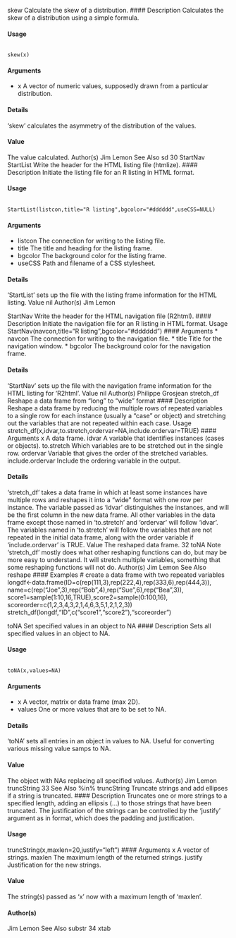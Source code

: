 
skew Calculate the skew of a distribution.
#### Description
Calculates the skew of a distribution using a simple formula.

#### Usage
<pre><code>
skew(x)
</code></pre>

#### Arguments 
* x A vector of numeric values, supposedly drawn from a particular distribution.

#### Details
‘skew’ calculates the asymmetry of the distribution of the values.

#### Value
The value calculated.
Author(s)
Jim Lemon
See Also
sd
30 StartNav
StartList Write the header for the HTML listing file (htmlize).
#### Description
Initiate the listing file for an R listing in HTML format.

#### Usage
<pre><code>
StartList(listcon,title="R listing",bgcolor="#dddddd",useCSS=NULL)
</code></pre>

#### Arguments 
* listcon The connection for writing to the listing file.
* title The title and heading for the listing frame.
* bgcolor The background color for the listing frame.
* useCSS Path and filename of a CSS stylesheet.

#### Details
‘StartList’ sets up the file with the listing frame information for the HTML listing.
Value
nil
Author(s)
Jim Lemon

StartNav Write the header for the HTML navigation file (R2html).
#### Description
Initiate the navigation file for an R listing in HTML format.
Usage
StartNav(navcon,title="R listing",bgcolor="#dddddd")
#### Arguments 
* navcon The connection for writing to the navigation file.
* title Title for the navigation window.
* bgcolor The background color for the navigation frame.


#### Details
‘StartNav’ sets up the file with the navigation frame information for the HTML listing for ‘R2html’.
Value
nil
Author(s)
Philippe Grosjean
stretch_df Reshape a data frame from "long" to "wide" format
#### Description
Reshape a data frame by reducing the multiple rows of repeated variables to a single row for each
instance (usually a "case" or object) and stretching out the variables that are not repeated within
each case.
Usage
stretch_df(x,idvar,to.stretch,ordervar=NA,include.ordervar=TRUE)
#### Arguments 
x A data frame.
idvar A variable that identifies instances (cases or objects).
to.stretch Which variables are to be stretched out in the single row.
ordervar Variable that gives the order of the stretched variables.
include.ordervar
Include the ordering variable in the output.

#### Details
‘stretch_df’ takes a data frame in which at least some instances have multiple rows and reshapes it into a "wide" format with one row per instance. The variable passed as ‘idvar’ distinguishes the instances, and will be the first column in the new data frame. All other variables in the data frame except those named in ‘to.stretch’ and ‘ordervar’ will follow ‘idvar’. The variables named in
‘to.stretch’ will follow the variables that are not repeated in the initial data frame, along with the
order variable if ‘include.ordervar’ is TRUE.
Value
The reshaped data frame.
32 toNA
Note
‘stretch_df’ mostly does what other reshaping functions can do, but may be more easy to understand.
It will stretch multiple variables, something that some reshaping functions will not do.
Author(s)
Jim Lemon
See Also
reshape
#### Examples 
# create a data frame with two repeated variables
longdf<-data.frame(ID=c(rep(111,3),rep(222,4),rep(333,6),rep(444,3)),
name=c(rep("Joe",3),rep("Bob",4),rep("Sue",6),rep("Bea",3)),
score1=sample(1:10,16,TRUE),score2=sample(0:100,16),
scoreorder=c(1,2,3,4,3,2,1,4,6,3,5,1,2,1,2,3))
stretch_df(longdf,"ID",c("score1","score2"),"scoreorder")


toNA Set specified values in an object to NA
#### Description
Sets all specified values in an object to NA.

#### Usage
<pre><code>
toNA(x,values=NA)
</code></pre>

#### Arguments 
* x A vector, matrix or data frame (max 2D).
* values One or more values that are to be set to NA.

#### Details
‘toNA’ sets all entries in an object in values to NA. Useful for converting various missing value
samps to NA.

#### Value
The object with NAs replacing all specified values.
Author(s)
Jim Lemon
truncString 33
See Also
%in%
truncString Truncate strings and add ellipses if a string is truncated.
#### Description
Truncates one or more strings to a specified length, adding an ellipsis (...) to those strings that have
been truncated. The justification of the strings can be controlled by the ‘justify’ argument as in
format, which does the padding and justification.

#### Usage
truncString(x,maxlen=20,justify="left")
#### Arguments 
x A vector of strings.
maxlen The maximum length of the returned strings.
justify Justification for the new strings.

#### Value
The string(s) passed as ‘x’ now with a maximum length of ‘maxlen’.

#### Author(s)
Jim Lemon
See Also
substr
34 xtab
